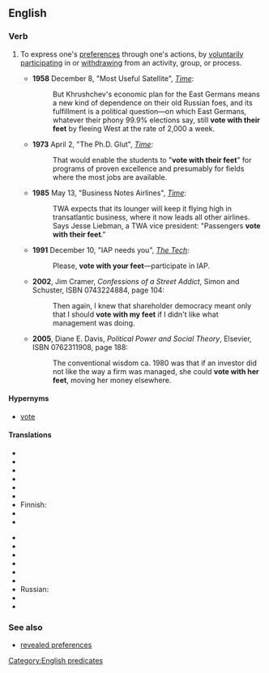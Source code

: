 ==English==

===Verb===
{{infl|en|verb|head=[[to]] [[vote]] [[with]] [[one]][['s]] [[feet]]}}

# {{idiom}} To express one's [[preference]]s through one's actions, by [[voluntarily]] [[participate|participating]] in or  [[withdraw]]ing from an activity, group, or process.
#* '''1958''' December 8, "Most Useful Satellite", [[w:Time (magazine)|''Time'']]:<!--There are _much_ earlier uses than 1958, but that's the earliest I could confirm a quotation from easily.-->
#*: But Khrushchev's economic plan for the East Germans means a new kind of dependence on their old Russian foes, and its fulfillment is a political question—on which East Germans, whatever their phony 99.9% elections say, still '''vote with their feet''' by fleeing West at the rate of 2,000 a week.
#* '''1973''' April 2, "The Ph.D. Glut", [[w:Time (magazine)|''Time'']]:
#*: That would enable the students to "'''vote with their feet'''" for programs of proven excellence and presumably for fields where the most jobs are available.
#* '''1985''' May 13, "Business Notes Airlines",<!--someone should check that on paper or microfiche: it probably needs a colon or dash: i only saw it online--> [[w:Time (magazine)|''Time'']]:
#*: TWA expects that its lounger will keep it flying high in transatlantic business, where it now leads all other airlines. Says Jesse Liebman, a TWA vice president: "Passengers '''vote with their feet'''."
#* '''1991''' December 10, "IAP needs you", [[w:The Tech (newspaper)|''The Tech'']]:
#*: Please, '''vote with your feet'''—participate in IAP.
#* '''2002''', Jim Cramer, ''Confessions of a Street Addict'', Simon and Schuster, ISBN 0743224884, page 104:
#*: Then again, I knew that shareholder democracy meant only that I should '''vote with my feet''' if I didn't like what management was doing.
#* '''2005''', Diane E. Davis, ''Political Power and Social Theory'', Elsevier, ISBN 0762311908, page 188:
#*: The conventional wisdom ca. 1980 was that if an investor did not like the way a firm was managed, she could '''vote with her feet''', moving her money elsewhere.

====Hypernyms====
* [[vote]]

====Translations====
{{trans-top|to express one's preferences through one's actions}}
* {{trreq|Arabic}}
* {{trreq|Armenian}}
* {{trreq|Catalan}}
* {{trreq|Chinese}}
* {{trreq|Czech}}
* {{trreq|Dutch}}
* Finnish: {{t-|fi|äänestää jaloillaan}}
* {{trreq|French}}
* {{trreq|German}}
{{trans-mid}}
* {{trreq|Hindi}}
* {{trreq|Italian}}
* {{trreq|Japanese}}
* {{trreq|Korean}}
* {{trreq|Polish}}
* {{trreq|Portuguese}}
* Russian: {{t|ru|голосовать ногами|tr=golosovát' nogámi}}
* {{trreq|Spanish}}
* {{trreq|Vietnamese}}
{{trans-bottom}}

===See also===
* [[revealed preferences]]

[[Category:English predicates]]